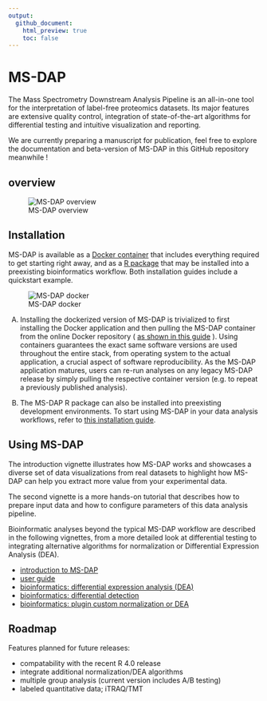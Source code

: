 ```yaml
---
output:
  github_document:
    html_preview: true
    toc: false
---
```


<!-- README.md is generated from README.Rmd using devtools::build_readme() -->


# MS-DAP

The Mass Spectrometry Downstream Analysis Pipeline is an all-in-one tool for the interpretation of label-free proteomics datasets. Its major features are extensive quality control, integration of state-of-the-art algorithms for differential testing and intuitive visualization and reporting.

We are currently preparing a manuscript for publication, feel free to explore the documentation and beta-version of MS-DAP in this GitHub repository meanwhile !


## overview

![MS-DAP overview](doc/images/msdap-fig1-overview.png)



## Installation

MS-DAP is available as a [Docker container](doc/docker.md) that includes everything required to get starting right away, and as a [R package](doc/rpackage.md) that may be installed into a preexisting bioinformatics workflow. Both installation guides include a quickstart example.

![MS-DAP docker](doc/images/msdap_docker_cartoon.png)

A) Installing the dockerized version of MS-DAP is trivialized to first installing the Docker application and then pulling the MS-DAP container from the online Docker repository ( [as shown in this guide](doc/docker.md) ). Using containers guarantees the exact same software versions are used throughout the entire stack, from operating system to the actual application, a crucial aspect of software reproducibility. As the MS-DAP application matures, users can re-run analyses on any legacy MS-DAP release by simply pulling the respective container version (e.g. to repeat a previously published analysis). 

B) The MS-DAP R package can also be installed into preexisting development environments. To start using MS-DAP in your data analysis workflows, refer to [this installation guide](doc/rpackage.md).



## Using MS-DAP

The introduction vignette illustrates how MS-DAP works and showcases a diverse set of data visualizations from real datasets to highlight how MS-DAP can help you extract more value from your experimental data.

The second vignette is a more hands-on tutorial that describes how to prepare input data and how to configure parameters of this data analysis pipeline.

Bioinformatic analyses beyond the typical MS-DAP workflow are described in the following vignettes, from a more detailed look at differential testing to integrating alternative algorithms for normalization or Differential Expression Analysis (DEA).

- [introduction to MS-DAP](doc/intro.md)
- [user guide](doc/userguide.md)
- [bioinformatics: differential expression analysis (DEA)](doc/differential_expression_analysis.md)
- [bioinformatics: differential detection](doc/differential_detection.md)
- [bioinformatics: plugin custom normalization or DEA](doc/custom_norm_dea.md)



## Roadmap

Features planned for future releases:

- compatability with the recent R 4.0 release
- integrate additional normalization/DEA algorithms
- multiple group analysis (current version includes A/B testing)
- labeled quantitative data; iTRAQ/TMT
